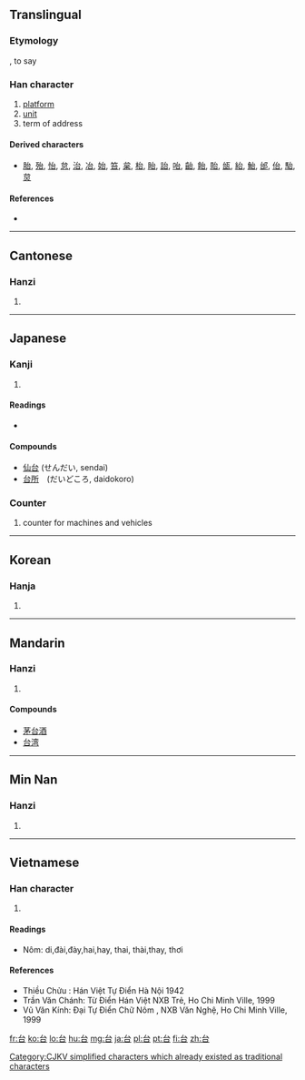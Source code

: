 {{also|臺}}
==Translingual==

===Etymology===
{{Han compound|㠯|口|c1=p|c2=s|t2=mouth|ls=psc}}, to say

===Han character===
{{Han char|rn=30|rad=口|as=02|sn=5|four=2360<sub>0</sub>|canj=戈口 (IR)|ids=⿱[[厶]][[口]]}}

# [[platform]]
# [[unit]]
# term of address

====Derived characters====
{{rfc-header|Derived characters|lang=mul}}
* [[胎]], [[殆]], [[怡]], [[怠]], [[治]], [[冶]], [[始]], [[笞]], [[枲]], [[枱]], [[眙]], [[詒]], [[咍]], [[齝]], [[飴]], [[貽]], [[瓵]], [[紿]], [[鮐]], [[邰]], [[佁]], [[駘]], [[炱]]

====References====
* {{Han ref|kx=0172.130|dkj=03246|dj=0384.010|hdz=10575.020|uh=53F0|ud=21488|bh=A578|bd=42360}}

----

==Cantonese==

===Hanzi===
{{yue-hanzi|jyut=[[ji4]], [[toi4]]|y=yi4, toi4|tra=臺}}

# {{defn|Cantonese}}

----

==Japanese==

===Kanji===
{{ja-kanji|grade=2|rs=口02}}

# {{defn|Japanese}}

====Readings====
* {{ja-readings|on=[[だい]] (dai), [[たい]] (tai), [[い]] (i)|kun=[[うてな]] (utena), [[よろこぶ]] (yorokobu)}}

====Compounds====
* [[仙台]] (せんだい, sendai)
* [[台所]]　(だいどころ, daidokoro)

===Counter===
{{ja-pos|k|counter|hira=だい|rom=dai}}

# counter for machines and vehicles

----

==Korean==

===Hanja===
{{ko-hanja|hangeul=[[태]], [[이]]|rv=tae, i|mr=t'ae, i}}

# {{defn|Korean}}

----

==Mandarin==

===Hanzi===
{{cmn-hanzi|tra=臺|pin=[[tāi]] ([[tai1]]), [[tái]] ([[tai2]]), [[yí]] ([[yi2]])|wg=t'ai<sup>1</sup>, t'ai<sup>2</sup>, i<sup>2</sup>}}

# {{defn|Mandarin}}

====Compounds====
* [[茅台酒]]
* [[台湾]]

----

==Min Nan==

===Hanzi===
{{nan-hanzi|poj=tâi}}

# {{defn|Min Nan}}

----

==Vietnamese==

===Han character===
{{vi-hantu|di, đài,thai}}

# {{defn|Vietnamese}}

====Readings====
* Nôm: di,đài,đày,hai,hay, thai, thài,thay, thơi

====References====
* Thiều Chửu : Hán Việt Tự Điển  Hà Nội 1942
* Trần Văn Chánh: Từ Điển Hán Việt NXB Trẻ, Ho Chi Minh Ville, 1999
* Vũ Văn Kính: Đại Tự Điển Chữ Nôm , NXB Văn Nghệ, Ho Chi Minh Ville, 1999

[[Category:CJKV simplified characters which already existed as traditional characters]]

[[fr:台]]
[[ko:台]]
[[lo:台]]
[[hu:台]]
[[mg:台]]
[[ja:台]]
[[pl:台]]
[[pt:台]]
[[fi:台]]
[[zh:台]]